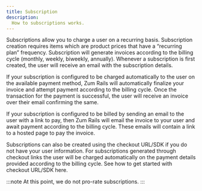 ```yaml
---
title: Subscription
description:
  How to subscriptions works.
---
```


Subscriptions allow you to charge a user on a recurring basis. Subscription creation requires items which are product prices that have a “recurring plan” frequency. Subscription will generate invoices according to the billing cycle (monthly, weekly, biweekly, annually). Whenever a subscription is first created, the user will receive an email with the subscription details.

If your subscription is configured to be charged automatically to the user on the available payment method, Zum Rails will automatically finalize your invoice and attempt payment according to the billing cycle. Once the transaction for the payment is successful, the user will receive an invoice over their email confirming the same.

If your subscription is configured to be billed by sending an email to the user with a link to pay, then Zum Rails will email the invoice to your user and await payment according to the billing cycle. These emails will contain a link to a hosted page to pay the invoice.

Subscriptions can also be created using the checkout URL/SDK if you do not have your user information. For subscriptions generated through checkout links the user will be charged automatically on the payment details provided according to the billing cycle. See how to get started with checkout URL/SDK here.

:::note
At this point, we do not pro-rate subscriptions. 
:::